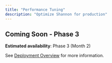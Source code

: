 ```yaml
---
title: "Performance Tuning"
description: "Optimize Shannon for production"
---
```


## Coming Soon - Phase 3

**Estimated availability**: Phase 3 (Month 2)

See [Deployment Overview](/deployment) for more information.
